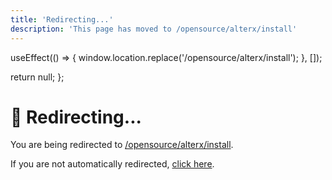 ```yaml
---
title: 'Redirecting...'
description: 'This page has moved to /opensource/alterx/install'
---
```



  useEffect(() => {
    window.location.replace('/opensource/alterx/install');
  }, []);
  
  return null;
};

<RedirectComponent />

# 🔄 Redirecting...

You are being redirected to [/opensource/alterx/install](/opensource/alterx/install).

If you are not automatically redirected, [click here](/opensource/alterx/install).

<script dangerouslySetInnerHTML={{
  __html: `
    setTimeout(function() {
      if (typeof window !== 'undefined') {
        window.location.href = '/opensource/alterx/install';
      }
    }, 100);
  `
}} />